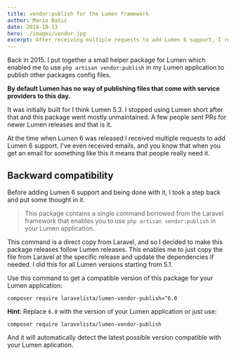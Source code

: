 ```yaml
---
title: vendor:publish for the Lumen framework
author: Mario Bašić
date: 2019-10-13
hero: ./images/vendor.jpg
excerpt: After receiving multiple requests to add Lumen 6 support, I realized that people are still using this package.
---
```


Back in 2015. I put together a small helper package for Lumen which enabled me to use `php artisan vendor:publish` in my Lumen application to publish other packages config files.

**By default Lumen has no way of publishing files that come with service providers to this day.**

It was initially built for I think Lumen 5.3. I stopped using Lumen short after that and this package went mostly unmaintained. A few people sent PRs for newer Lumen releases and that is it.

At the time when Lumen 6 was released I received multiple requests to add Lumen 6 support. I've even received emails, and you know that when you get an email for something like this it means that people really need it.

## Backward compatibility

Before adding Lumen 6 support and being done with it, I took a step back and put some thought in it.

> This package contains a single command borrowed from the Laravel framework that enables you to use `php artisan vendor:publish` in your Lumen application.

This command is a direct copy from Laravel, and so I decided to make this package releases follow Lumen releases. This enables me to just copy the file from Laravel at the specific release and update the dependencies if needed. I did this for all Lumen versions starting from 5.1.

Use this command to get a compatible version of this package for your Lumen application:

```
composer require laravelista/lumen-vendor-publish=^6.0
```

**Hint**: Replace `6.0` with the version of your Lumen application or just use:

```
composer require laravelista/lumen-vendor-publish
```

And it will automatically detect the latest possible version compatible with your Lumen aplication.

